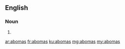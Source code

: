 ==English==

===Noun===
{{head|en|noun plural form}}

# {{plural of|aboma|lang=en}}

[[ar:abomas]]
[[fr:abomas]]
[[ku:abomas]]
[[mg:abomas]]
[[my:abomas]]